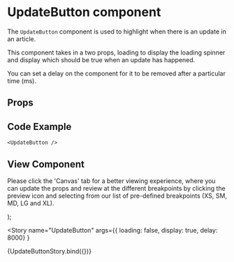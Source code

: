 


<Meta
  title="Newskit Components/Misc/UpdateButton"
  component={UpdateButton}
/>

# UpdateButton component
The `UpdateButton` component is used to highlight when there is an update in an article.

This component takes in a two props, loading to display the loading spinner and display which should be true when an update has happened.

You can set a delay on the component for it to be removed after a particular time (ms).

## Props
<Props of={UpdateButton} />

## Code Example
`<UpdateButton />`

## View Component
Please click the 'Canvas' tab for a better viewing experience, where you can update the props and review at the different breakpoints by clicking the preview icon and selecting from our list of pre-defined breakpoints (XS, SM, MD, LG and XL).

  <TCThemeProvider theme={TimesWebLightTheme}>
    <UpdateButton loading={loading} display={display} delay={delay}/>
  </TCThemeProvider>
);

<Story name="UpdateButton"
  args={{ loading: false, display: true, delay: 8000} }
>
  {UpdateButtonStory.bind({})}
</Story>